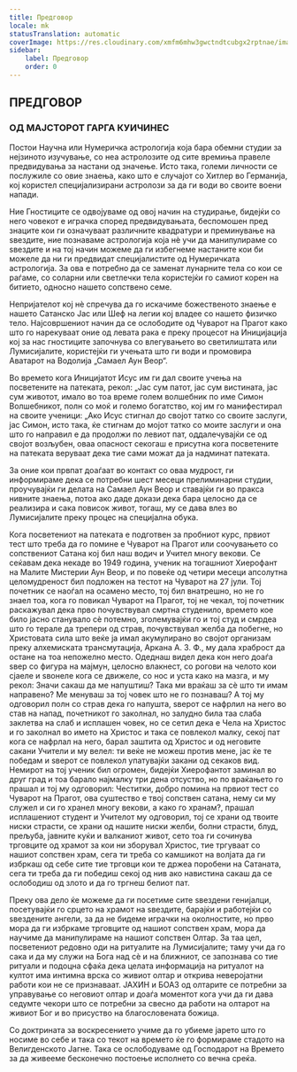 ```yaml
---
title: Предговор
locale: mk
statusTranslation: automatic
coverImage: https://res.cloudinary.com/xmfm6mhw3gwctndtcubgx2rptnae/image/upload/v1741354450/small_cover_tratado_esoterico_de_astrologia_hermetica_6210a35442.webp
sidebar:
    label: Предговор
    order: 0
---
```

## ПРЕДГОВОР

### ОД МАЈСТОРОТ ГАРГА КУИЧИНЕС

Постои Научна или Нумеричка астрологија која бара обемни студии за нејзиното изучување, со неа астролозите од сите времиња правеле предвидувања за настани од значење. Исто така, големи личности се послужиле со овие знаења, како што е случајот со Хитлер во Германија, кој користел специјализирани астролози за да ги води во своите воени напади.

Ние Гностиците се одвојуваме од овој начин на студирање, бидејќи со него човекот е играчка според предвидувањата, беспомошен пред знаците кои ги означуваат различните квадратури и преминување на ѕвездите, ние познаваме астрологија која нè учи да манипулираме со ѕвездите и на тој начин можеме да ги избегнеме настаните кои би можеле да ни ги предвидат специјалистите од Нумеричката астрологија. За ова е потребно да се заменат лунарните тела со кои се раѓаме, со соларни или светлечки тела користејќи го самиот корен на битието, односно нашето сопствено семе.

Непријателот кој нè спречува да го искачиме божественото знаење е нашето Сатанско Јас или Шеф на легии кој владее со нашето физичко тело. Најсовршениот начин да се ослободите од Чуварот на Прагот како што го нарекуваат оние од левата рака е преку процесот на Иницијација кој за нас гностиците започнува со влегувањето во светилиштата или Лумисијалите, користејќи ги учењата што ги води и промовира Аватарот на Водолија „Самаел Аун Веор“.

Во времето кога Иницијатот Исус им ги дал своите учења на посветените на патеката, рекол: „Јас сум патот, јас сум вистината, јас сум животот, имало во тоа време голем волшебник по име Симон Волшебникот, полн со моќ и големо богатство, кој им го манифестирал на своите ученици: „Ако Исус стигнал до својот татко со своите заслуги, јас Симон, исто така, ќе стигнам до мојот татко со моите заслуги и она што го направил е да продолжи по левиот пат, оддалечувајќи се од својот возљубен, оваа опасност секогаш е присутна кога посветените на патеката веруваат дека тие сами можат да ја надминат патеката.

За оние кои првпат доаѓаат во контакт со оваа мудрост, ги информираме дека се потребни шест месеци прелиминарни студии, проучувајќи ги делата на Самаел Аун Веор и ставајќи ги во пракса нивните знаења, потоа ако даде докази дека бара целосно да се реализира и сака повисок живот, тогаш, му се дава влез во Лумисијалите преку процес на специјална обука.

Кога посветениот на патеката е подготвен за пробниот курс, првиот тест што треба да го помине е Чуварот на Прагот или соочувањето со сопствениот Сатана кој бил наш водич и Учител многу векови. Се сеќавам дека некаде во 1949 година, ученик на тогашниот Хиерофант на Малите Мистерии Аун Веор, и по повеќе од четири месеци апсолутна целомудреност бил подложен на тестот на Чуварот на 27 јули. Тој почетник се наоѓал на осамено место, тој бил внатрешно, но не го знаел тоа, кога го повикал Чуварот на Прагот, тој не чекал, тој почетник раскажувал дека прво почувствувал смртна студенило, времето кое било јасно станувало сè потемно, зголемувајќи го и тој студ и смрдеа што го терале да трепери од страв, почувствувал желба да побегне, но Христовата сила што веќе ја имал акумулирано во својот организам преку алхемиската трансмутација, Аркана А. З. Ф., му дала храброст да остане на тоа непожелно место. Одеднаш видел дека кон него доаѓа ѕвер со фигура на мајмун, целосно влакнест, со рогови на челото кои сјаеле и ѕвонеле кога се движеле, со нос и уста како на мазга, и му рекол: Значи сакаш да ме напуштиш? Така ми враќаш за сè што ти имам направено? Ме менуваш за тој човек што не го познаваш? А тој му одговорил полн со страв дека го напушта, ѕверот се нафрлил на него во став на напад, почетникот го заколнал, но залудно била таа слаба заклетва на слаб и исплашен човек, но се сетил дека е Чела на Христос и го заколнал во името на Христос и така се повлекол малку, секој пат кога се нафрлал на него, барал заштита од Христос и од неговите сакани Учители и му велел: ти веќе не можеш против мене, јас ќе те победам и ѕверот се повлекол упатувајќи закани од секаков вид. Немирот на тој ученик бил огромен, бидејќи Хиерофантот заминал во друг град и тоа барало најмалку три дена отсуство, но по враќањето го прашал и тој му одговорил: Честитки, добро помина на првиот тест со Чуварот на Прагот, ова суштество е твој сопствен сатана, нему си му служел и си го хранел многу векови, а како го хранам?, прашал исплашениот студент и Учителот му одговорил, тој се храни од твоите ниски страсти, се храни од нашите ниски желби, болни страсти, блуд, прељуба, јавните куќи и валканиот живот, сето тоа ги сочинува трговците од храмот за кои ни зборувал Христос, тие тргуваат со нашиот сопствен храм, сега ти треба со камшикот на волјата да ги избркаш од себе сите тие трговци кои те држеа поробени на Сатаната, сега ти треба да ги победиш секој од нив ако навистина сакаш да се ослободиш од злото и да го тргнеш белиот пат.

Преку ова дело ќе можеме да ги посетиме сите ѕвездени генијалци, посетувајќи го срцето на храмот на ѕвездите, барајќи и работејќи со ѕвездените ангели, за да не бидеме играчки на околностите, но прво мора да ги избркаме трговците од нашиот сопствен храм, мора да научиме да манипулираме на нашиот сопствен Олтар. За таа цел, посветениот редовно оди на ритуалите на Лумисијалите; таму учи да го сака и да му служи на Бога над сè и на ближниот, се запознава со тие ритуали и подоцна сфаќа дека целата информација на ритуалот на култот има интимна врска со живиот олтар и открива неверојатни работи кои не се признаваат. ЈАХИН и БОАЗ од олтарите се потребни за управување со неговиот олтар и доаѓа моментот кога учи да ги дава седумте чекори што се потребни за свесно да работи на олтарот на живиот Бог и во присуство на благословената божица.

Со доктрината за воскресението учиме да го убиеме јарето што го носиме во себе и така со текот на времето ќе го формираме стадото на Велигденското Јагне. Така се ослободуваме од Господарот на Времето за да живееме бесконечно постоење исполнето со вечна среќа.

